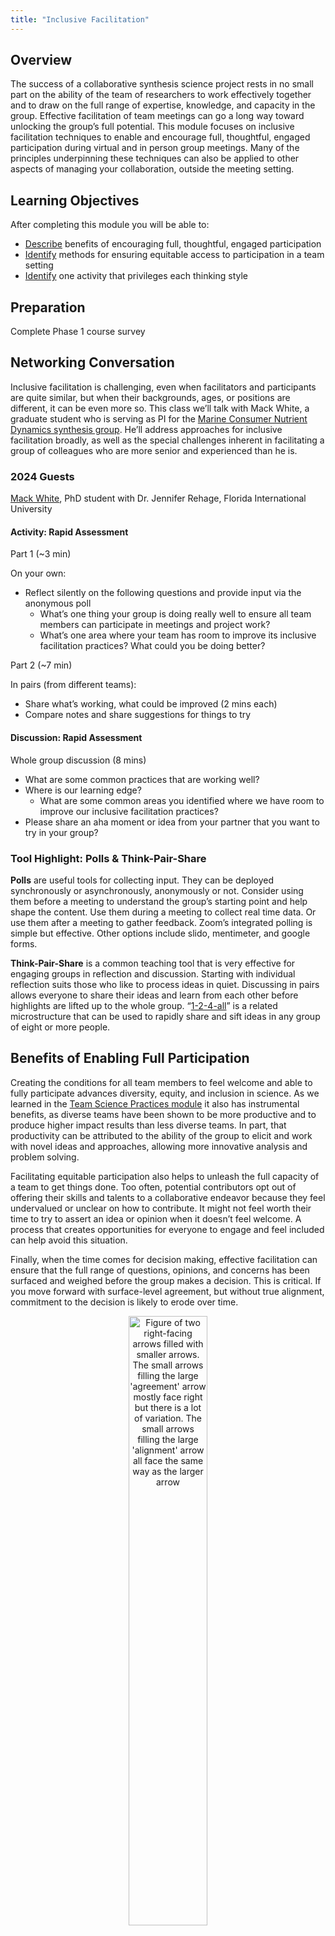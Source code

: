 ```yaml
---
title: "Inclusive Facilitation"
---
```


## Overview

The success of a collaborative synthesis science project rests in no small part on the ability of the team of researchers to work effectively together and to draw on the full range of expertise, knowledge, and capacity in the group. Effective facilitation of team meetings can go a long way toward unlocking the group's full potential. This module focuses on inclusive facilitation techniques to enable and encourage full, thoughtful, engaged participation during virtual and in person group meetings. Many of the principles underpinning these techniques can also be applied to other aspects of managing your collaboration, outside the meeting setting.

## Learning Objectives

After completing this module you will be able to: 

- <u>Describe</u> benefits of encouraging full, thoughtful, engaged participation
- <u>Identify</u> methods for ensuring equitable access to participation in a team setting
- <u>Identify</u> one activity that privileges each thinking style

## Preparation

Complete Phase 1 course survey

## Networking Conversation

Inclusive facilitation is challenging, even when facilitators and participants are quite similar, but when their backgrounds, ages, or positions are different, it can be even more so. This class we'll talk with Mack White, a graduate student who is serving as PI for the [Marine Consumer Nutrient Dynamics synthesis group](https://lternet.edu/working-groups/marine-consumer-nutrient-dynamics/). He'll address approaches for inclusive facilitation broadly, as well as the special challenges inherent in facilitating a group of colleagues who are more senior and experienced than he is.

:::panel-tabset

### 2024 Guests

[Mack White](https://mackwhite.github.io/), PhD student with Dr. Jennifer Rehage, Florida International University  

:::

::: {.callout-note icon="false"}
#### Activity: Rapid Assessment

Part 1 (~3 min)

On your own:

- Reflect silently on the following questions and provide input via the anonymous poll
    - What's one thing your group is doing really well to ensure all team members can participate in meetings and project work?
    - What's one area where your team has room to improve its inclusive facilitation practices? What could you be doing better?

Part 2 (~7 min)

In pairs (from different teams):

- Share what's working, what could be improved (2 mins each)
- Compare notes and share suggestions for things to try

:::

::: {.callout-warning icon="false"}
#### Discussion: Rapid Assessment

Whole group discussion (8 mins)

- What are some common practices that are working well?
- Where is our learning edge?
    - What are some common areas you identified where we have room to improve our inclusive facilitation practices? 
- Please share an aha moment or idea from your partner that you want to try in your group?

:::

### Tool Highlight: Polls & Think-Pair-Share

**Polls** are useful tools for collecting input. They can be deployed synchronously or asynchronously, anonymously or not. Consider using them before a meeting to understand the group's starting point and help shape the content. Use them during a meeting to collect real time data. Or use them after a meeting to gather feedback. Zoom's integrated polling is simple but effective. Other options include slido, mentimeter, and google forms.

**Think-Pair-Share** is a common teaching tool that is very effective for engaging groups in reflection and discussion. Starting with individual reflection suits those who like to process ideas in quiet. Discussing in pairs allows everyone to share their ideas and learn from each other before highlights are lifted up to the whole group. "[1-2-4-all](https://www.liberatingstructures.com/1-1-2-4-all/)" is a related microstructure that can be used to rapidly share and sift ideas in any group of eight or more people.

## Benefits of Enabling Full Participation

Creating the conditions for all team members to feel welcome and able to fully participate advances diversity, equity, and inclusion in science. As we learned in the [Team Science Practices module](https://lter.github.io/ssecr/mod_team-sci.html) it also has instrumental benefits, as diverse teams have been shown to be more productive and to produce higher impact results than less diverse teams. In part, that productivity can be attributed to the ability of the group to elicit and work with novel ideas and approaches, allowing more innovative analysis and problem solving.

Facilitating equitable participation also helps to unleash the full capacity of a team to get things done. Too often, potential contributors opt out of offering their skills and talents to a collaborative endeavor because they feel undervalued or unclear on how to contribute. It might not feel worth their time to try to assert an idea or opinion when it doesn't feel welcome. A process that creates opportunities for everyone to engage and feel included can help avoid this situation.

Finally, when the time comes for decision making, effective facilitation can ensure that the full range of questions, opinions, and concerns has been surfaced and weighed before the group makes a decision. This is critical. If you move forward with surface-level agreement, but without true alignment, commitment to the decision is likely to erode over time. 

<p align="center">
<img src="images/figure_agreement-alignment.png" alt="Figure of two right-facing arrows filled with smaller arrows. The small arrows filling the large 'agreement' arrow mostly face right but there is a lot of variation. The small arrows filling the large 'alignment' arrow all face the same way as the larger arrow" width="50%"/>
</p>

## Moving from Debate to Dialogue

Dialogue is a collaborative effort to understand and learn from each other. Debate, on the other hand, is an oppositional effort to convince the other side that you are right. Inclusive facilitation aims to support dialogue and skillful discussion. Dialogue allows groups to recognize the limits on their own and others' individual perspectives and to strive for more coherent thought. Dialogue becomes a container for collective thinking and exploration - a process that can take teams in directions not imagined or planned. In dialogue, all views are treated as equally valid, and different views are presented as a means toward discovering a new view. Participants listen to understand one another, not to win. Complex issues are explored and shared meaning is created. When it comes time to make a decision, skillful discussion is required. Both are critical to the collaborative process, and the more artfully a group can move between these two forms of discourse (and out of less productive debate and polite discussion) according to what is needed, the more effective the group will be.

:::{.panel-tabset}

#### Debate

- Intent to win
- Listening to be understood
- Power struggles
- Competition "turf war"
- Loudest wins
- Ideas judged by who says them

#### Polite Discussion

- Intent to protect self, others
- Surface friendly
- Ideas judged by friendships/relationships
- Impulsive, based on feeling, low data
- Influence occurs outside the meeting
- Limited active or empathetic listening

#### Skillful Discussion

- Intent is closure; informed decisions
- Balance influence and inquiry
- Focus on issues not personalities
- Reasoning is made explicit
- Ask about assumptions without criticizing
- Influence is based in logic and data

#### Dialogue

- Intent to build mutual understanding
- Listening to understand thoughts and feelings
- Able to suspend assumptions
- Energy used to find the right questions
- "Container" for collective thinking
- Influence is found in shared meaning created by groups

:::

## Diversity in Thinking Styles

As we learned earlier in the course, people have different thinking preferences which influence what they expect and enjoy in group processes (see Ned Herrmann's Whole Brain Model below).

<p align="center">
<img src="images/figure_whole-brain-model.png" alt="Top-down image of a human brain divided into four sections next to a circle divided into the same sections. Top left of both is blue, labeled 'analytical' in the circle. Top right is yellow, labeled 'experimental' in the circle. Bottom right is red and labeled 'relational' in circle. Bottom left is green and is labeled 'practical' in the circle. The circle also labels the lines separating each pair of adjacent quadrants as follows: analytical and experimental is 'intellectual', experimental and relational is 'intuitive', relational and practical is 'instinctive', and practical and analytical is 'rational'." width="80%"/>
<figcaption> Ned Herrmann's Whole Brain Model </figcaption>
</p>

<p align="center">
<img src="images/figure_thinking-style-expects.png" alt="Circle divided into same quadrants as previous image where each quadrant contains the expectations and enjoyments of that thinking style. Top left expects clear/concise info, well articulated ideas, accuracy, and certainty and enjoys a good debate, critical analysis, and readings. Top right expects an overview, a conceptual framework, freedom to explore, analogies/metaphors, and visuals and enjoys initiative and imagination, connections to other approaches, newness and 'fun'. Bottom right expects involvement with others, personal anecdotes, experimental approach, and feelings to be considered and enjoys the personal touch, group discussion and harmony. Bottom left expects step-by-step unfolding, detailed program, punctuality, and an explanation of how and enjoys a structured approach, low risk, and concrete examples" width="70%"/>
</p>

## Designing Meetings for All Thinking Styles

::: {.callout-note icon="false"}
#### Activity: Meeting Design + Facilitation Likes & Dislikes

**Group brainstorm** (10 mins)

Think about your own dominant thinking preference(s) - analytical, practical, relational, or experimental. Now think back to meetings and group processes you have been a part of. With this thinking preference in mind, what facilitation or meeting design techniques have you really appreciated? What allowed you to fully participate? Conversely, what did you find frustrating? 

- Open the EasyRetro collaborative whiteboard (link provided in the chat and in the notes doc)
- Find the column for the thinking preference you focused on
- Add the specific practices, tools, or techniques that you like by clicking the grey plus sign at the top of that column - one idea per card
- Feel free to emphasize other people's ideas by clicking the thumbs up
- Add a comment or question to any card by clicking the speech bubble

Now consider the expectations and preferences of the other thinking styles noted in the figure above and shared by your classmates. Are there any that you commonly overlook when you are planning a meeting? 

:::

### Tool Highlight: Collaborative Whiteboards

**Collaborative whiteboards** are useful tools for capturing ideas from a group during virtual meetings. They range from simple (EasyRetro, Zoom's whiteboard function) to complex (Mural, miro). Benefits include simultaneous input, the ability to organize information into discrete, movable chunks, and the visual (and lasting) nature of the output.

## Ensuring Equitable Access to Participation

To tap diverse perspectives and catalyze productivity and creative problem-solving, we need to design meetings (and projects) so <u>everyone</u> can participate fully, rather than just a few. When tackling complex challenges, voices from the edge are often critical to uncovering new insights and approaches. Democratizing participation doesn't have to be all about controlling the dominant voices in a group; with careful planning and some simple tools, you can design any conversation so that everyone can contribute.

A few simple techniques can help:
 
1. Mix up the format, e.g., combining silent reflection, round robin, breakout groups, plenary, and/or "liberating structures" (more on these below)
2. Offer different channels for information sharing - verbal, nonverbal, written, visual, informal, formal
3. Track and stack who wants to speak 
4. Invite, amplify, and credit "quieter" voices 
5. Use active listening - reflect back what you think you are hearing in simple terms and check your assumptions regularly

Be creative and empathetic when you design your agenda. Think about your participants and what is going to help _all of them_ participate fully and creatively. Beyond the thinking preferences, you may also want to consider these other dimensions of diversity when planning your process design and facilitation:

- Introverts vs. extroverts
- Visual, auditory and kinesthetic learners
- Disciplinary diversity
- Career stage
- Language

## Process Design

Good meeting design starts with understanding your purpose and objectives, as well as your participants. Once you understand why you need to meet (your overarching goal) and what you want to accomplish (the specific outcomes you are driving toward), you can turn to how you will accomplish your purpose (i.e. the agenda design) and who will play what roles. You want participants to know their role and how to be at their best. 

A good rule of thumb is to allow 2-3x as much time to plan a meeting as its duration. 

<p align="center">
<img src="images/figure_meeting-design-questions.png" alt="Figure separating meeting planning into 'why, what, how, and who' facets" width="95%"/>
</p>

## Sharing the Load of Effective Meeting Facilitation

It's very difficult to both facilitate a conversation and engage fully in it as a participant. If you add taking notes on top of that, it's sure to become overwhelming. So recruit some help. The number of roles you need to fill will depend on the size of the group and the complexity of the process. Share and rotate duties over time:

- **Process facilitator** - sets tone and pace, mediates conflicts, and ensures all voices are being heard, interpersonal dynamics are positive/effective, and group is staying on task
- **Meeting chair** (optional) - keeps an eye on the overall vision and progress of the meeting
- **Timekeeper** - may also be the chair or facilitator
- **Notetaker** - captures action items and notes, often in a google doc that can be viewed and added to by others; may also produce a meeting summary
- **Scribe** - captures important points that can be seen in real time by the whole group, usually on a whiteboard or flipchart
- **Spotter** - keeps a running list of who is waiting to speak (especially in large groups or intense discussions)
- **Relationship monitor** - tracks group dynamics and actively works to help everyone feel included and engaged on personal and social levels
- **Participation monitor** - engineers opportunities for participation, quells interrupters, amplifies and credits the messages of quieter participants.

As you get to know your team members, you can start to match people to these different roles based on their skills and recruit them to help.

## Limitations of Conventional Meeting Structures

Differences in thinking and learning styles, disciplinary background, power, and other dimensions of diversity mean that there's no such thing as a one-size-fits-all approach for participatory processes. Nonetheless, we tend to default to a small set of traditional ways of sharing information and engaging people when we meet. These conventional structures are often either too limiting (presentations, status reports, and managed discussions) or too free-form and disorganized (open discussions and brainstorms) to effectively tap the wisdom of the group (Lipmanowicz and McCandless, 2014). To support the engagement of all participants, we need to break out of those traditional ways of meeting.

## Microstructures for Democratizing Participation

Books and websites like Liberating Structures, Gamestorming, and the Facilitator's Guide to Participatory Decisionmaking offer dozens of alternative group processes (see Resources). Known as microstructures or knowledge games, these simple, fun activities are designed to include everyone, distribute control, and unleash creativity. One or more activities can be matched to your intended outcomes and arranged in a sequence to advance the team toward your overall goal. Liberating Structures offers a [matching matrix](https://www.liberatingstructures.com/matching-matrix) to help you identify microstructures that could fit your needs and an app you can use to browse and assemble strings of activities. [Gamestorming](https://gamestorming.com/) organizes their activities into categories (e.g. games for opening, games for decision-making) for exploration.

Here are a few microstructures that work well for small group virtual meetings. They also work for larger groups and in person settings:

### Tool Highlights: Microstructures

| **Microstructure** | **Thinking Preference** | **Purpose** | **How It Works** |
|:---|:---:|:------------|:---------------------|
| Icebreaker / check in | **<span style="color:red">Relational</span>** | Connect as a team, start on a positive, human note | Many versions exist, e.g., one word to describe how you are arriving; one thing you are feeling grateful for today; coolest thing you've learned lately; describe where you grew up without using any place names, etc. |
| Round robin / go around | **<span style="color:blue">Analytical</span>**, **<span style="color:red">Relational</span>** | Hear from everyone | Everyone answers the same prompt. Alternatives to going in order: each speaker calls on the next person after they have shared - keeping track of who has / hasn't spoken keeps people paying attention; popcorn-style - people share in the order that they feel moved to speak |
| [1,2,4,all](https://www.liberatingstructures.com/1-1-2-4-all/) | **<span style="color:blue">Analytical</span>**, **<span style="color:green">Practical</span>**, **<span style="color:gold">Experimental</span>**, **<span style="color:red">Relational</span>** | Engage everyone in generating questions, ideas, and suggestions | Individual reflection; Pair share; Two pairs combine and share as a group of 4; Small groups share highlights with whole group |
| [Min specs](https://www.liberatingstructures.com/14-min-specs/) | **<span style="color:gold">Experimental</span>** | Specify simple rules the group must follow to achieve your purpose | 1,2,4,all format; Individuals brainstorm things the group must do or must not do to achieve its purpose; Share in pairs or small groups; Pare the list down to the minimum set of rules you could follow and still achieve the purpose |
| [Affinity Map](https://gamestorming.com/?s=affinity+map) | **<span style="color:blue">Analytical</span>**, **<span style="color:red">Relational</span>** | Surface ideas, detect patterns, and analyze | Brainstorm ideas using sticky notes on a wall or virtual whiteboard; Cluster into categories; If useful, prioritize within categories |
| [Brainwriting](https://gamestorming.com/brainwriting/) | **<span style="color:blue">Analytical</span>**, **<span style="color:green">Practical</span>**, **<span style="color:gold">Experimental</span>**, **<span style="color:red">Relational</span>** | Surface and elaborate ideas | (1) Brainstorm ideas in a google doc or virtual whiteboard (or on index cards in person); (2) Read and add to each other's ideas; (3) Discuss |
| [What, So What, Now What](https://www.liberatingstructures.com/9-what-so-what-now-what-w/) | **<span style="color:blue">Analytical</span>**, **<span style="color:green">Practical</span>**, **<span style="color:gold">Experimental</span>** | Make sense of past progress or experiences and decide on future actions | What - As a group, compile the facts and observations relevant to the context; So What - Reflect on the facts and their implications, identify patterns, generate hypotheses; Now What - Draw conclusions - What actions make sense? |
| [Fist to Five](https://gamestorming.com/five-fingered-consensus/) / Gradient of Agreement | **<span style="color:green">Practical</span>**, **<span style="color:red">Relational</span>** | Assess degree of consensus; seek closure | Use when ready to close a discussion or make a decision; Invite participants to rate their level of agreement with a proposal on a scale of 0-5; Five fingers means "absolute, total agreement or support" and a fist means "complete opposition" |
| Polling | **<span style="color:blue">Analytical</span>**, **<span style="color:green">Practical</span>** | Rank alternatives | Before you start - clarify how you will use the results - are you gathering information or taking a vote to make a decision?; Decide how many votes per person; In person - use sticky dots; Virtually - use +1s in a google doc or a digital polling tool (e.g., Zoom, Mural, slido) |
| Feasibility-Impact Matrix (see figure below) | **<span style="color:blue">Analytical</span>**, **<span style="color:green">Practical</span>**, **<span style="color:gold">Experimental</span>** | Compare alternatives | Discuss and agree on definitions for two criteria for evaluating ideas: feasibility of implementation and impact potential; Rate each idea against these two axes and map onto 2x2 grid |

<p align="center">
<img src="images/figure_project-impact-vs-feasibility.png" alt="Graph of impact versus feasibility where both axes range from low to high and the plot area is divided into four equal sections" width="70%"/>
</p>

## Techniques for Harvesting Content

As you go, and definitely before your meeting is over, engage your team in synthesizing and capturing the information that has been discussed. This helps you to deepen understanding, document your workflow and decisions, and pick up easily next time. Use a consistent system - like a running notes document linked in the calendar item. Graphics or drawings can be a valuable complement to oral and written content in making thinking visible.

<p align="center">
<img src="images/image_visible-thinking.png" alt="Art of many groups of people with blue speech bubbles connected by an orange amorphous cloud" width="100%"/>
<figcaption> Making thinking visible, Credit: Nancy Margulies, World Cafe, Flickr </figcaption>
</p>

Consider using:

- Grids to organize information
- Conceptual models or mind maps to articulate shared understanding of complex systems 
- Manifestos, abstracts, and other written collateral to distill ideas

When capturing notes, try to use people's own words; if necessary ask them to distill long or complex points into a headline you can capture. Invite them to offer corrections if the notetaker didn't capture what they meant.

::: {.callout-note icon="false"}
#### Activity: Team Planning
**Part 1** (~1 min)

On your own:

- Think about an upcoming team meeting that hasn't yet been planned
    - _Why will you be meeting? What do you think should be the purpose of that meeting?_ 

**Part 2** (~20 min)

In your project team:

- Identify a facilitator, timekeeper, reporter for this breakout session
- Decide whether you want one notetaker or shared notetaking
- Decide as a group which upcoming meeting you want to focus on
- Use round robin or silent google doc'ing to hear everyone's answers to the prompt
- Plan your next meeting together (resources: EasyRetro board, tools highlighted above)
    - Agree on the meeting purpose
    - Identify 1-3 intended outcomes
    - Draft an agenda for the meeting
    - _What activities will you use to make your meeting inclusive? Can you include an activity that preferences each thinking style?_
    - Identify roles and responsibilities
    - What's your plan for harvesting content?
    - Identify any prep work for participants and for the facilitator(s)
- Discuss:
    - _How might things get off track?_
    - _What's your plan if they do?_
- Modify your plan as needed

:::

::: {.callout-warning icon="false"}
#### Discussion: Team Planning & Wrap Up

Whole group discussion (10 mins)

- What activities did you identify to help make your meeting inclusive to all the thinking styles on your team?
- Anywhere where you would like advice from the group?
- Are there other questions you are holding related to inclusive facilitation?

:::

## Additional Resources

### Papers & Documents

- Khuri et al., [Inclusive Practice Glossary for Facilitators] (https://collaborativecapacities.com/wp-content/uploads/Inclusive_Practice_Glossary_for_Facilitators-March2024.pdf). **2024**.
- Cravens, A.E., _et al._, [Science facilitation: navigating the intersection of intellectual and interpersonal expertise in scientific collaboration] (https://doi.org/10.1057/s41599-022-01217-1). **2022**.
- Woodley, L. _et al._, [A guide to using virtual events to facilitate community building: Making a PACT for more engaging virtual meetings and events](https://doi.org/10.5281/zenodo.4987666). **2021**.
- Tarallo, B. & Monlux, M. Surviving the Horror of Online Meetings: How to Facilitate Good Virtual Meetings & Manage Meeting Monsters. **2021**.
- Lipmanowicz & McCandless. The Surprising Power of Liberating Structures: Simple Rules to Unleash a Culture of Innovation. Liberating Structures Press. **2014**.
- Kaner, S. [Facilitator's Guide to Participatory Decision-Making (Revised)](https://bookshop.org/p/books/facilitator-s-guide-to-participatory-decision-making-sam-kaner/11179446?ean=9781118404959). **2014**.
- Gray, D. _et al._, Gamestorming: A Playbook for Innovators, Rulebreakers, and Changemakers. O'Reilly Media. **2010**.
- Bohm, D. On Dialogue. Routledge Classics. **2004**.

### Workshops & Courses

- 

### Websites

- [Liberating Structures: Including and Unleashing Everyone](https://www.liberatingstructures.com/)
- [Gamestorming](https://gamestorming.com/)
- [SciTS and Team Science Resources] (https://www.inscits.org/scits-a-team-science-resources) compiled by INSciTS, the International Network for the Science of Team Science
